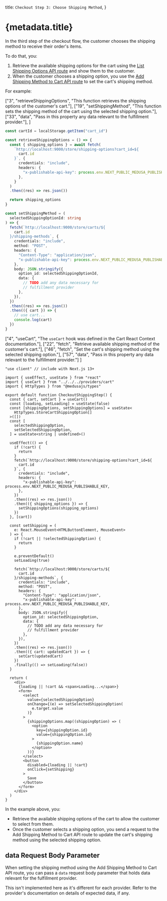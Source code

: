 
  title: `Checkout Step 3: Choose Shipping Method`,
}

# {metadata.title}

In the third step of the checkout flow, the customer chooses the shipping method to receive their order's items.

To do that, you:

1. Retrieve the available shipping options for the cart using the [List Shipping Options API route](!api!/store#shipping-options_getshippingoptions) and show them to the customer.
2. When the customer chooses a shipping option, you use the [Add Shipping Method to Cart API route](!api!/store#carts_postcartsidshippingmethods) to set the cart's shipping method.

For example:

<CodeTabs group="store-request">
  <CodeTab label="Fetch API" value="fetch">

  ["3", "retrieveShippingOptions", "This function retrieves the shipping options of the customer's cart."],
  ["19", "setShippingMethod", "This function sets the shipping method of the cart using the selected shipping option."],
  ["33", "data", "Pass in this property any data relevant to the fulfillment provider."],
]

  ```ts highlights={fetchHighlights}
  const cartId = localStorage.getItem("cart_id")

  const retrieveShippingOptions = () => {
    const { shipping_options } = await fetch(
      `http://localhost:9000/store/shipping-options?cart_id=${
        cart.id
      }`, {
        credentials: "include",
        headers: {
          "x-publishable-api-key": process.env.NEXT_PUBLIC_MEDUSA_PUBLISHABLE_KEY,
        },
      }
    )
    .then((res) => res.json())

    return shipping_options
  }

  const setShippingMethod = (
    selectedShippingOptionId: string
  ) => {
    fetch(`http://localhost:9000/store/carts/${
      cart.id
    }/shipping-methods`, {
      credentials: "include",
      method: "POST",
      headers: {
        "Content-Type": "application/json",
        "x-publishable-api-key": process.env.NEXT_PUBLIC_MEDUSA_PUBLISHABLE_KEY,
      },
      body: JSON.stringify({
        option_id: selectedShippingOptionId,
        data: {
          // TODO add any data necessary for
          // fulfillment provider
        },
      }),
    })
    .then((res) => res.json())
    .then(({ cart }) => {
      // use cart...
      console.log(cart)
    })
  }
  ```

  </CodeTab>
  <CodeTab label="React" value="react">

  ["4", "useCart", "The `useCart` hook was defined in the Cart React Context documentation."],
  ["22", "fetch", "Retrieve available shipping method of the customer's cart."],
  ["46", "fetch", "Set the cart's shipping method using the selected shipping option."],
  ["57", "data", "Pass in this property any data relevant to the fulfillment provider."]
]

  ```tsx highlights={highlights}
  "use client" // include with Next.js 13+

  import { useEffect, useState } from "react"
  import { useCart } from "../../../providers/cart"
  import { HttpTypes } from "@medusajs/types"

  export default function CheckoutShippingStep() {
    const { cart, setCart } = useCart()
    const [loading, setLoading] = useState(false)
    const [shippingOptions, setShippingOptions] = useState<
      HttpTypes.StoreCartShippingOption[]
    >([])
    const [
      selectedShippingOption, 
      setSelectedShippingOption,
    ] = useState<string | undefined>()

    useEffect(() => {
      if (!cart) {
        return
      }
      fetch(`http://localhost:9000/store/shipping-options?cart_id=${
        cart.id
      }`, {
        credentials: "include",
        headers: {
          "x-publishable-api-key": process.env.NEXT_PUBLIC_MEDUSA_PUBLISHABLE_KEY,
        },
      })
      .then((res) => res.json())
      .then(({ shipping_options }) => {
        setShippingOptions(shipping_options)
      })
    }, [cart])

    const setShipping = (
      e: React.MouseEvent<HTMLButtonElement, MouseEvent>
    ) => {
      if (!cart || !selectedShippingOption) {
        return
      }

      e.preventDefault()
      setLoading(true)

      fetch(`http://localhost:9000/store/carts/${
        cart.id
      }/shipping-methods`, {
        credentials: "include",
        method: "POST",
        headers: {
          "Content-Type": "application/json",
          "x-publishable-api-key": process.env.NEXT_PUBLIC_MEDUSA_PUBLISHABLE_KEY,
        },
        body: JSON.stringify({
          option_id: selectedShippingOption,
          data: {
            // TODO add any data necessary for
            // fulfillment provider
          },
        }),
      })
      .then((res) => res.json())
      .then(({ cart: updatedCart }) => {
        setCart(updatedCart)
      })
      .finally(() => setLoading(false))
    }

    return (
      <div>
        {loading || !cart && <span>Loading...</span>}
        <form>
          <select 
            value={selectedShippingOption}
            onChange={(e) => setSelectedShippingOption(
              e.target.value
            )}
          >
            {shippingOptions.map((shippingOption) => (
              <option
                key={shippingOption.id}
                value={shippingOption.id}
              >
                {shippingOption.name}
              </option>
            ))}
          </select>
          <button
            disabled={loading || !cart}
            onClick={setShipping}
          >
            Save
          </button>
        </form>
      </div>
    )
  }
  ```

  </CodeTab>
</CodeTabs>

In the example above, you:

- Retrieve the available shipping options of the cart to allow the customer to select from them.
- Once the customer selects a shipping option, you send a request to the Add Shipping Method to Cart API route to update the cart's shipping method using the selected shipping option.

## data Request Body Parameter

When setting the shipping method using the Add Shipping Method to Cart API route, you can pass a `data` request body parameter that holds data relevant for the fulfillment provider.

This isn't implemented here as it's different for each provider. Refer to the provider's documentation on details of expected data, if any.
